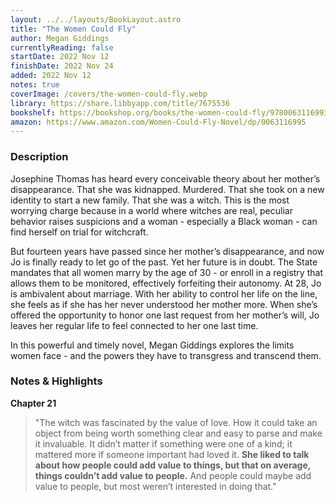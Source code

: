 ```yaml
---
layout: ../../layouts/BookLayout.astro
title: "The Women Could Fly"
author: Megan Giddings
currentlyReading: false
startDate: 2022 Nov 12
finishDate: 2022 Nov 24
added: 2022 Nov 12
notes: true
coverImage: /covers/the-women-could-fly.webp
library: https://share.libbyapp.com/title/7675536
bookshelf: https://bookshop.org/books/the-women-could-fly/9780063116993
amazon: https://www.amazon.com/Women-Could-Fly-Novel/dp/0063116995
---
```


<ReadingTime
  startDate  = {frontmatter.startDate}
  finishDate = {frontmatter.finishDate}
/>

### Description
Josephine Thomas has heard every conceivable theory about her mother’s disappearance. That she was kidnapped. Murdered. That she took on a new identity to start a new family. That she was a witch. This is the most worrying charge because in a world where witches are real, peculiar behavior raises suspicions and a woman - especially a Black woman - can find herself on trial for witchcraft.

But fourteen years have passed since her mother’s disappearance, and now Jo is finally ready to let go of the past. Yet her future is in doubt. The State mandates that all women marry by the age of 30 - or enroll in a registry that allows them to be monitored, effectively forfeiting their autonomy. At 28, Jo is ambivalent about marriage. With her ability to control her life on the line, she feels as if she has her never understood her mother more. When she’s offered the opportunity to honor one last request from her mother’s will, Jo leaves her regular life to feel connected to her one last time.

In this powerful and timely novel, Megan Giddings explores the limits women face - and the powers they have to transgress and transcend them.


### Notes & Highlights
**Chapter 21**
> "The witch was fascinated by the value of love. How it could take an object from being worth something clear and easy to parse and make it invaluable. It didn’t matter if something were one of a kind; it mattered more if someone important had loved it. **She liked to talk about how people could add value to things, but that on average, things couldn’t add value to people.** And people could maybe add value to people, but most weren’t interested in doing that."

<BuyBook
  library   = {frontmatter.library}
  bookshelf = {frontmatter.bookshelf}
  amazon    = {frontmatter.amazon}
/>
